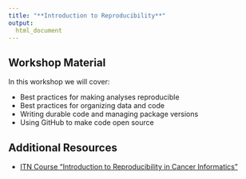 ```yaml
---
title: "**Introduction to Reproducibility**"
output:
  html_document
---
```


## Workshop Material

In this workshop we will cover:

- Best practices for making analyses reproducible
- Best practices for organizing data and code
- Writing durable code and managing package versions
- Using GitHub to make code open source

<!--

<div class = "link_button"><a href="{FILL IN}" target="_blank"> Slides Link</a></div>

<div class = "slido_button"><a href="{FILL IN}" target="_blank"> Discussion Link </a></div>

<div class = "resource_button"><a
href="{FILL IN}" target="_blank"> Resource Link </a></div>
<br>

-->

## Additional Resources

- [ITN Course "Introduction to Reproducibility in Cancer Informatics"](https://jhudatascience.org/Reproducibility_in_Cancer_Informatics/introduction.html)
